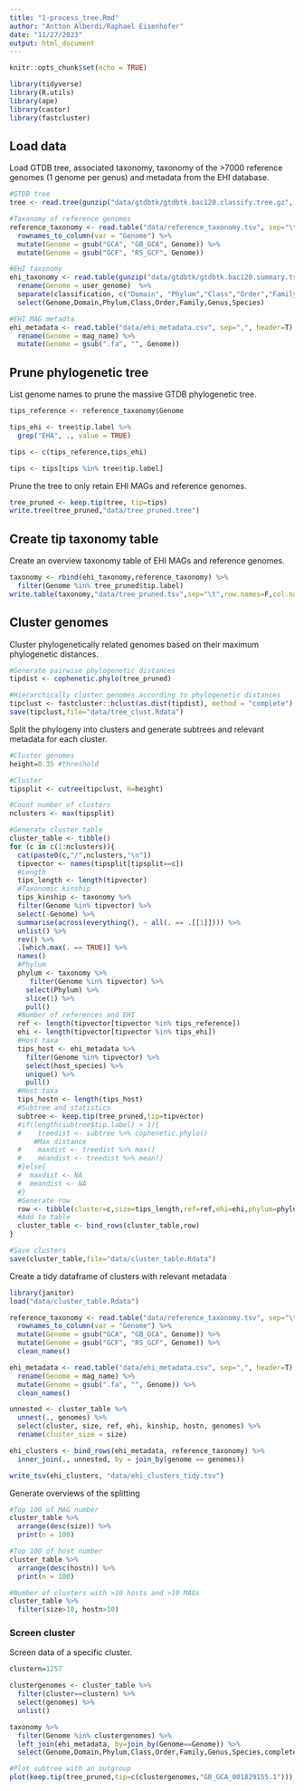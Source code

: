 ```yaml
---
title: "1-process_tree.Rmd"
author: "Antton Alberdi/Raphael Eisenhofer"
date: "11/27/2023"
output: html_document
---
```


```r
knitr::opts_chunk$set(echo = TRUE)
```

```r
library(tidyverse)
library(R.utils)
library(ape)
library(castor)
library(fastcluster)
```

## Load data
Load GTDB tree, associated taxonomy, taxonomy of the >7000 reference genomes (1 genome per genus) and metadata from the EHI database.

```r
#GTDB tree
tree <- read.tree(gunzip("data/gtdbtk/gtdbtk.bac120.classify.tree.gz", remove=FALSE, overwrite=TRUE))

#Taxonomy of reference genomes
reference_taxonomy <- read.table("data/reference_taxonomy.tsv", sep="\t", header=T) %>%
  rownames_to_column(var = "Genome") %>%
  mutate(Genome = gsub("GCA", "GB_GCA", Genome)) %>%
  mutate(Genome = gsub("GCF", "RS_GCF", Genome))

#EHI taxonomy
ehi_taxonomy <- read.table(gunzip("data/gtdbtk/gtdbtk.bac120.summary.tsv.gz", remove=FALSE, overwrite=TRUE), sep="\t", header=T) %>%
  rename(Genome = user_genome)  %>%
  separate(classification, c("Domain", "Phylum","Class","Order","Family","Genus","Species"),  sep =";") %>%
  select(Genome,Domain,Phylum,Class,Order,Family,Genus,Species)

#EHI MAG metadta
ehi_metadata <- read.table("data/ehi_metadata.csv", sep=",", header=T) %>%
  rename(Genome = mag_name) %>%
  mutate(Genome = gsub(".fa", "", Genome))
```

## Prune phylogenetic tree
List genome names to prune the massive GTDB phylogenetic tree.
```r
tips_reference <- reference_taxonomy$Genome

tips_ehi <- tree$tip.label %>%
  grep("EHA", ., value = TRUE)

tips <- c(tips_reference,tips_ehi)

tips <- tips[tips %in% tree$tip.label]
```

Prune the tree to only retain EHI MAGs and reference genomes.
```r
tree_pruned <- keep.tip(tree, tip=tips) 
write.tree(tree_pruned,"data/tree_pruned.tree")
```

## Create tip taxonomy table
Create an overview taxonomy table of EHI MAGs and reference genomes.
```r
taxonomy <- rbind(ehi_taxonomy,reference_taxonomy) %>%
  filter(Genome %in% tree_pruned$tip.label)
write.table(taxonomy,"data/tree_pruned.tsv",sep="\t",row.names=F,col.names=T,quote=F)
```

## Cluster genomes
Cluster phylogenetically related genomes based on their maximum phylogenetic distances.

```r

#Generate pairwise phylogenetic distances
tipdist <- cophenetic.phylo(tree_pruned) 

#Hierarchically cluster genomes according to phylogenetic distances
tipclust <- fastcluster::hclust(as.dist(tipdist), method = "complete")
save(tipclust,file="data/tree_clust.Rdata")
```

Split the phylogeny into clusters and generate subtrees and relevant metadata for each cluster. 
```r
#Cluster genomes
height=0.35 #threshold

#Cluster
tipsplit <- cutree(tipclust, h=height)

#Count number of clusters
nclusters <- max(tipsplit)

#Generate cluster table
cluster_table <- tibble()
for (c in c(1:nclusters)){
  cat(paste0(c,"/",nclusters,"\n"))
  tipvector <- names(tipsplit[tipsplit==c])
  #Length
  tips_length <- length(tipvector)
  #Taxonomic kinship
  tips_kinship <- taxonomy %>%
  filter(Genome %in% tipvector) %>%
  select(-Genome) %>%
  summarise(across(everything(), ~ all(. == .[[1]]))) %>%
  unlist() %>%
  rev() %>%
  .[which.max(. == TRUE)] %>%
  names()
  #Phylum
  phylum <- taxonomy %>%
     filter(Genome %in% tipvector) %>%
    select(Phylum) %>%
    slice(1) %>%
    pull()
  #Number of references and EHI
  ref <- length(tipvector[tipvector %in% tips_reference])
  ehi <- length(tipvector[tipvector %in% tips_ehi])
  #Host taxa
  tips_host <- ehi_metadata %>%
    filter(Genome %in% tipvector) %>%
    select(host_species) %>%
    unique() %>%
    pull()
  #Host taxa
  tips_hostn <- length(tips_host)
  #Subtree and statistics
  subtree <- keep.tip(tree_pruned,tip=tipvector)
  #if(length(subtree$tip.label) > 1){
  #    treedist <- subtree %>% cophenetic.phylo() 
      #Max distance
  #    maxdist <- treedist %>% max()
  #    meandist <- treedist %>% mean()
  #}else{
  #  maxdist <- NA
  #  meandist <- NA
  #}
  #Generate row
  row <- tibble(cluster=c,size=tips_length,ref=ref,ehi=ehi,phylum=phylum,kinship=tips_kinship,hostn=tips_hostn,hosts=list(tips_host),genomes=list(tipvector),tree=list(subtree))
  #Add to table
  cluster_table <- bind_rows(cluster_table,row)
}

#Save clusters
save(cluster_table,file="data/cluster_table.Rdata")
```


Create a tidy dataframe of clusters with relevant metadata
```r
library(janitor)
load("data/cluster_table.Rdata")

reference_taxonomy <- read.table("data/reference_taxonomy.tsv", sep="\t", header=T) %>%
  rownames_to_column(var = "Genome") %>%
  mutate(Genome = gsub("GCA", "GB_GCA", Genome)) %>%
  mutate(Genome = gsub("GCF", "RS_GCF", Genome)) %>%
  clean_names()

ehi_metadata <- read.table("data/ehi_metadata.csv", sep=",", header=T) %>%
  rename(Genome = mag_name) %>%
  mutate(Genome = gsub(".fa", "", Genome)) %>%
  clean_names()

unnested <- cluster_table %>%
  unnest(., genomes) %>%
  select(cluster, size, ref, ehi, kinship, hostn, genomes) %>%
  rename(cluster_size = size)

ehi_clusters <- bind_rows(ehi_metadata, reference_taxonomy) %>%
  inner_join(., unnested, by = join_by(genome == genomes))

write_tsv(ehi_clusters, "data/ehi_clusters_tidy.tsv")

```


Generate overviews of the splitting
```r
#Top 100 of MAG number
cluster_table %>%
  arrange(desc(size)) %>%
  print(n = 100)

#Top 100 of host number
cluster_table %>%
  arrange(desc(hostn)) %>%
  print(n = 100)

#Number of clusters with >10 hosts and >10 MAGs
cluster_table %>%
  filter(size>10, hostn>10)
```

### Screen cluster
Screen data of a specific cluster.

```r
clustern=1257

clustergenomes <- cluster_table %>%
  filter(cluster==clustern) %>%
  select(genomes) %>%
  unlist() 

taxonomy %>%
  filter(Genome %in% clustergenomes) %>%
  left_join(ehi_metadata, by=join_by(Genome==Genome)) %>%
  select(Genome,Domain,Phylum,Class,Order,Family,Genus,Species,completeness,contamination,size,host_species,sample_type)

#Plot subtree with an outgroup
plot(keep.tip(tree_pruned,tip=c(clustergenomes,"GB_GCA_001829155.1")))
```
